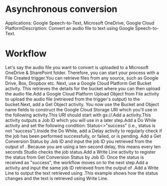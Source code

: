 ﻿# Asynchronous conversion

Applications: Google Speech-to-Text, Microsoft OneDrive, Google Cloud PlatformDescription: Convert an audio file to text using Google Speech-to-Text.

# Workflow

Let's say the audio file you want to convert is uploaded to a Microsoft
                    OneDrive & SharePoint folder. Therefore, you can start your process with a
                        File Created trigger.You can retrieve files
                            from any source, such as Google Drive, Box, Dropbox etc. Next, use a Google Cloud Platform Get Bucket activity. This retrieves the details for the bucket where you can then upload the audio file.Add a Google Cloud Platform Upload Object from File activity to upload the audio file (retrieved from the trigger's output) to the bucket.Next, add a Get Object activity. You now use the Bucket and Object name fields to construct the Google Cloud Storage URI which you'll use in the following activity.This URI should start with gs://.Add a  activity.This activity outputs a Job ID which you will use in a later step.Add a Do While activity and set the following condition: Status<>"success" (i.e., status is not "success").Inside the Do While, add a Delay activity to regularly check if the job has been performed successfully, or failed, or is pending. Add a Get Conversion Status by Job ID and input the job ID you retrieved from the output of . Because you are using a ten-second delay, this means every ten seconds Studio checks the job status.Add a Write Line activity to register the status from Get Conversion Status by Job ID. Once the status is received as "success", the workflow moves on to the next step.Add a  activity and input the same job ID retrieved from the output of .Add a Write Line to output the text retrieved using .This example shows how the status changes and the text is retrieved using Write Line.
